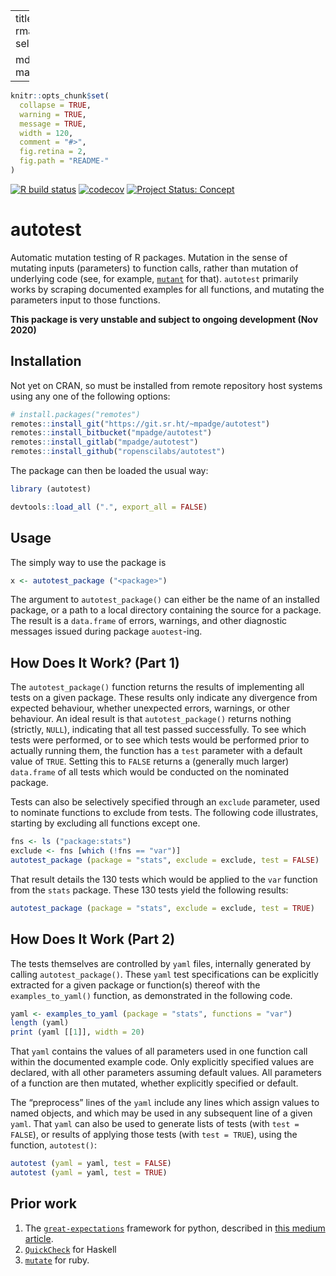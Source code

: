 
---
title: "autotest"
output:
  rmarkdown::html_vignette:
    self_contained: no

  md_document:
    variant: markdown_github
---

<!-- README.md is generated from README.Rmd. Please edit that file -->

```r
knitr::opts_chunk$set(
  collapse = TRUE,
  warning = TRUE,
  message = TRUE,
  width = 120,
  comment = "#>",
  fig.retina = 2,
  fig.path = "README-"
)
```

<!-- badges: start -->

[![R build
status](https://github.com/ropenscilabs/autotest/workflows/R-CMD-check/badge.svg)](https://github.com/ropenscilabs/autotest/actions?query=workflow%3AR-CMD-check)
[![codecov](https://codecov.io/gh/ropenscilabs/autotest/branch/master/graph/badge.svg)](https://codecov.io/gh/ropenscilabs/autotest)
[![Project Status:
Concept](https://www.repostatus.org/badges/latest/concept.svg)](https://www.repostatus.org/#concept)
<!-- badges: end -->

# autotest


Automatic mutation testing of R packages. Mutation in the sense of mutating
inputs (parameters) to function calls, rather than mutation of underlying code
(see, for example, [`mutant`](https://github.com/ropensci/mutant) for that).
`autotest` primarily works by scraping documented examples for all functions,
and mutating the parameters input to those functions.

**This package is very unstable and subject to ongoing development (Nov 2020)**

## Installation

Not yet on CRAN, so must be installed from remote repository host systems using
any one of the following options:
```r
# install.packages("remotes")
remotes::install_git("https://git.sr.ht/~mpadge/autotest")
remotes::install_bitbucket("mpadge/autotest")
remotes::install_gitlab("mpadge/autotest")
remotes::install_github("ropenscilabs/autotest")
```

The package can then be loaded the usual way:
```r
library (autotest)
```
```r
devtools::load_all (".", export_all = FALSE)
```

## Usage

The simply way to use the package is

```r
x <- autotest_package ("<package>")
```
The argument to `autotest_package()` can either be the name of an installed
package, or a path to a local directory containing the source for a package.
The result is a `data.frame` of errors, warnings, and other diagnostic messages
issued during package `auotest`-ing.

## How Does It Work? (Part 1)

The `autotest_package()` function returns the results of implementing all tests
on a given package. These results only indicate any divergence from expected
behaviour, whether unexpected errors, warnings, or other behaviour. An ideal
result is that `autotest_package()` returns nothing (strictly, `NULL`),
indicating that all test passed successfully. To see which tests were
performed, or to see which tests would be performed prior to actually running
them, the function has a `test` parameter with a default value of `TRUE`.
Setting this to `FALSE` returns a (generally much larger) `data.frame` of all
tests which would be conducted on the nominated package.

Tests can also be selectively specified through an `exclude` parameter, used to
nominate functions to exclude from tests. The following code illustrates,
starting by excluding all functions except one.

```r
fns <- ls ("package:stats")
exclude <- fns [which (!fns == "var")]
autotest_package (package = "stats", exclude = exclude, test = FALSE)
```

That result details the 130 tests which would be applied to the `var` function
from the `stats` package. These 130 tests yield the following results:

```r
autotest_package (package = "stats", exclude = exclude, test = TRUE)
```

## How Does It Work (Part 2)

The tests themselves are controlled by `yaml` files, internally generated by
calling `autotest_package()`. These `yaml` test specifications can be
explicitly extracted for a given package or function(s) thereof with the
`examples_to_yaml()` function, as demonstrated in the following code.

```r
yaml <- examples_to_yaml (package = "stats", functions = "var")
length (yaml)
print (yaml [[1]], width = 20)
```

That `yaml` contains the values of all parameters used in one function call
within the documented example code. Only explicitly specified values are
declared, with all other parameters assuming default values. All parameters of
a function are then mutated, whether explicitly specified or default. 

The "preprocess" lines of the `yaml` include any lines which assign values to
named objects, and which may be used in any subsequent line of a given `yaml`.
That `yaml` can also be used to generate lists of tests (with `test = FALSE`),
or results of applying those tests (with `test = TRUE`), using the function,
`autotest()`:

```r
autotest (yaml = yaml, test = FALSE)
autotest (yaml = yaml, test = TRUE)
```


## Prior work

1. The
   [`great-expectations`](https://github.com/great-expectations/great_expectations)
   framework for python, described in [this medium
   article](https://medium.com/@expectgreatdata/down-with-pipeline-debt-introducing-great-expectations-862ddc46782a).
2. [`QuickCheck`](https://hackage.haskell.org/package/QuickCheck) for Haskell
3. [`mutate`](https://github.com/mbj/mutant) for ruby.
